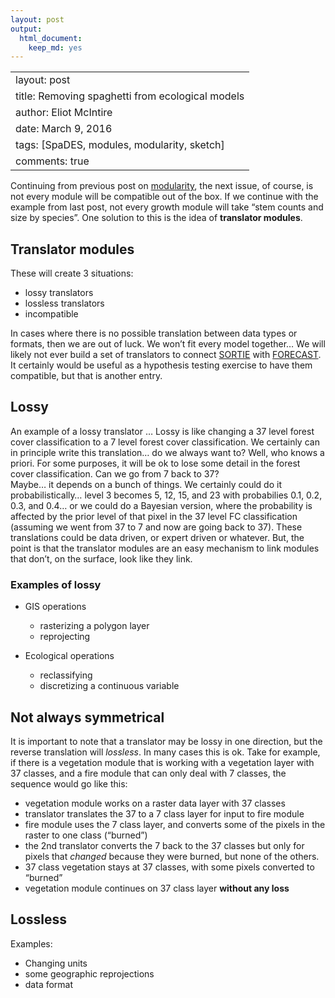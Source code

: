 ```yaml
---
layout: post
output:
  html_document:
    keep_md: yes
---
```

---
layout: post
title: Removing spaghetti from ecological models
author: Eliot McIntire
date: March 9, 2016
tags: [SpaDES, modules, modularity, sketch]
comments: true
---

Continuing from previous post on [modularity](http://predictiveecology.org/2016/03/09/Removing_spaghetti_from_ecological_models.html), the next issue, of course, is not every module will be compatible out of the box. If we continue with the example from last post, not every growth module will take "stem counts and size by species". One solution to this is the idea of **translator modules**. 

## Translator modules

These will create 3 situations:

- lossy translators
- lossless translators
- incompatible

In cases where there is no possible translation between data types or formats, then we are out of luck. We won't fit every model together... We will likely not ever build a set of translators to connect [SORTIE](http://www.sortie-nd.org/)  with [FORECAST](http://web.forestry.ubc.ca/ecomodels/moddev/forecast/forecast.htm). It certainly would be useful as a hypothesis testing exercise to have them compatible, but that is another entry.  

## Lossy

An example of a lossy translator ... Lossy is like changing a 37 level forest cover classification to a 7 level forest cover classification. We certainly can in principle write this translation... do we always want to? 
Well, who knows a priori. For some purposes, it will be ok to lose some detail in the forest cover classification. Can we go from 7 back to 37?  
Maybe... it depends on a bunch of things. We certainly could do it probabilistically... level 3 becomes 5, 12, 15, and 23 with probabilies 0.1, 0.2, 0.3, and 0.4... or we could do a Bayesian version, where the probability is affected by the prior level of that pixel in the 37 level FC classification (assuming we went from 37 to 7 and now are going back to 37). 
These translations could be data driven, or expert driven or whatever. But, the point is that the translator modules are an easy mechanism to link modules that don't, on the surface, look like they link.

### Examples of lossy

- GIS operations

    - rasterizing a polygon layer
    - reprojecting
    
- Ecological operations

    - reclassifying
    - discretizing a continuous variable

## Not always symmetrical

It is important to note that a translator may be lossy in one direction, but the reverse translation will *lossless*. In many cases this is ok. Take for example, if there is a vegetation module that is working with a vegetation layer with 37 classes, and a fire module that can only deal with 7 classes, the sequence would go like this:

- vegetation module works on a raster data layer with 37 classes
- translator translates the 37 to a 7 class layer for input to fire module
- fire module uses the 7 class layer, and converts some of the pixels in the raster to one class ("burned")
- the 2nd translator converts the 7 back to the 37 classes but only for pixels that *changed* because they were burned, but none of the others. 
- 37 class vegetation stays at 37 classes, with some pixels converted to "burned"
- vegetation module continues on 37 class layer **without any loss**

## Lossless

Examples:

- Changing units
- some geographic reprojections
- data format


